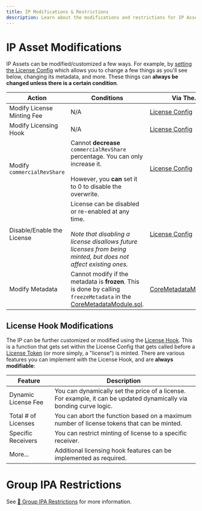```yaml
---
title: IP Modifications & Restrictions
description: Learn about the modifications and restrictions for IP Assets
---
```


# IP Asset Modifications

IP Assets can be modified/customized a few ways. For example, by [setting the License Config](/concepts/licensing-module/license-config-hook) which allows you to change a few things as you'll see below, changing its metadata, and more. These things can **always be changed unless there is a certain condition**.

| Action                      | Conditions                                                                                                                                                                                                                            | Via The...                                                                                                                              |
| --------------------------- | ------------------------------------------------------------------------------------------------------------------------------------------------------------------------------------------------------------------------------------- | --------------------------------------------------------------------------------------------------------------------------------------- |
| Modify License Minting Fee  | N/A                                                                                                                                                                                                                                   | [License Config](/concepts/licensing-module/license-config-hook)                                                                        |
| Modify Licensing Hook       | N/A                                                                                                                                                                                                                                   | [License Config](/concepts/licensing-module/license-config-hook)                                                                        |
| Modify `commercialRevShare` | Cannot **decrease** `commercialRevShare` percentage. You can only increase it.<br/><br/>However, you **can** set it to 0 to disable the overwrite.                                                                                    | [License Config](/concepts/licensing-module/license-config-hook)                                                                        |
| Disable/Enable the License  | License can be disabled or re-enabled at any time.<br/><br/>_Note that disabling a license disallows future licenses from being minted, but does not affect existing ones._                                                           | [License Config](/concepts/licensing-module/license-config-hook)                                                                        |
| Modify Metadata             | Cannot modify if the metadata is **frozen**. This is done by calling `freezeMetadata` in the [CoreMetadataModule.sol](https://github.com/storyprotocol/protocol-core-v1/blob/main/contracts/modules/metadata/CoreMetadataModule.sol). | [CoreMetadataModule.sol](https://github.com/storyprotocol/protocol-core-v1/blob/main/contracts/modules/metadata/CoreMetadataModule.sol) |

## License Hook Modifications

The IP can be further customized or modified using the [License Hook](/concepts/licensing-module/license-config-hook#licensing-hook). This is a function that gets set within the License Config that gets called before a [License Token](/concepts/licensing-module/license-token) (or more simply, a "license") is minted. There are various features you can implement with the License Hook, and are **always modifiable**:

| Feature             | Description                                                                                                         |
| ------------------- | ------------------------------------------------------------------------------------------------------------------- |
| Dynamic License Fee | You can dynamically set the price of a license. For example, it can be updated dynamically via bonding curve logic. |
| Total # of Licenses | You can abort the function based on a maximum number of license tokens that can be minted.                          |
| Specific Receivers  | You can restrict minting of license to a specific receiver.                                                         |
| More...             | Additional licensing hook features can be implemented as required.                                                  |

# Group IPA Restrictions

See [👥 Group IPA Restrictions](/concepts/grouping-module#group-restrictions) for more information.
